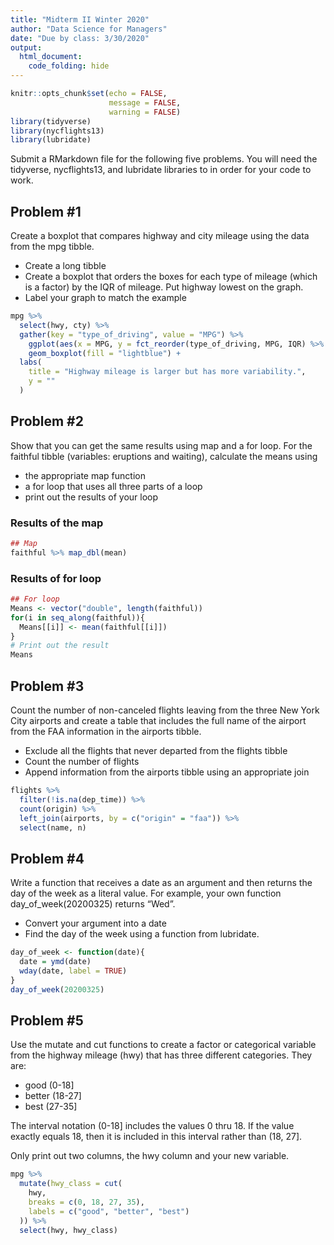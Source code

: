 ```yaml
---
title: "Midterm II Winter 2020"
author: "Data Science for Managers"
date: "Due by class: 3/30/2020"
output:
  html_document:
    code_folding: hide
---
```


```r
knitr::opts_chunk$set(echo = FALSE,
                      message = FALSE,
                      warning = FALSE)
library(tidyverse)
library(nycflights13)
library(lubridate)
```

Submit a RMarkdown file for the following five problems. You will need the tidyverse, nycflights13, and lubridate libraries to in order for your code to work.

## Problem #1

Create a boxplot that compares highway and city mileage using the data from the mpg tibble.

* Create a long tibble
* Create a boxplot that orders the boxes for each type of mileage (which is a factor) by the IQR of mileage. Put highway lowest on the graph. 
* Label your graph to match the example

```r
mpg %>% 
  select(hwy, cty) %>% 
  gather(key = "type_of_driving", value = "MPG") %>% 
    ggplot(aes(x = MPG, y = fct_reorder(type_of_driving, MPG, IQR) %>% fct_rev())) +
    geom_boxplot(fill = "lightblue") +
  labs(
    title = "Highway mileage is larger but has more variability.",
    y = ""
  )
```

## Problem #2

Show that you can get the same results using map and a for loop. For the faithful tibble (variables: eruptions and waiting), calculate the means using

* the appropriate map function
* a for loop that uses all three parts of a loop
* print out the results of your loop

### Results of the map

```r
## Map
faithful %>% map_dbl(mean)
```
### Results of for loop

```r
## For loop
Means <- vector("double", length(faithful))
for(i in seq_along(faithful)){
  Means[[i]] <- mean(faithful[[i]])
}
# Print out the result
Means
```

## Problem #3

Count the number of non-canceled flights leaving from the three New York City airports and create a table that includes the full name of the airport from the FAA information in the airports tibble.

* Exclude all the flights that never departed from the flights tibble
* Count the number of flights
* Append information from the airports tibble using an appropriate join

```r
flights %>% 
  filter(!is.na(dep_time)) %>% 
  count(origin) %>% 
  left_join(airports, by = c("origin" = "faa")) %>% 
  select(name, n)
```

## Problem #4

Write a function that receives a date as an argument and then returns the day of the week as a literal value. For example, your own function day_of_week(20200325) returns "Wed".

* Convert your argument into a date
* Find the day of the week using a function from lubridate.

```r
day_of_week <- function(date){
  date = ymd(date)
  wday(date, label = TRUE)
}
day_of_week(20200325)
```
## Problem #5

Use the mutate and cut functions to create a factor or categorical variable from the highway mileage (hwy) that has three different categories. They are:

* good (0-18]
* better (18-27]
* best (27-35]

The interval notation (0-18] includes the values 0 thru 18. If the value exactly equals 18, then it is included in this interval rather than (18, 27].

Only print out two columns, the hwy column and your new variable.

```r
mpg %>%
  mutate(hwy_class = cut(
    hwy,
    breaks = c(0, 18, 27, 35),
    labels = c("good", "better", "best")
  )) %>%
  select(hwy, hwy_class)
```